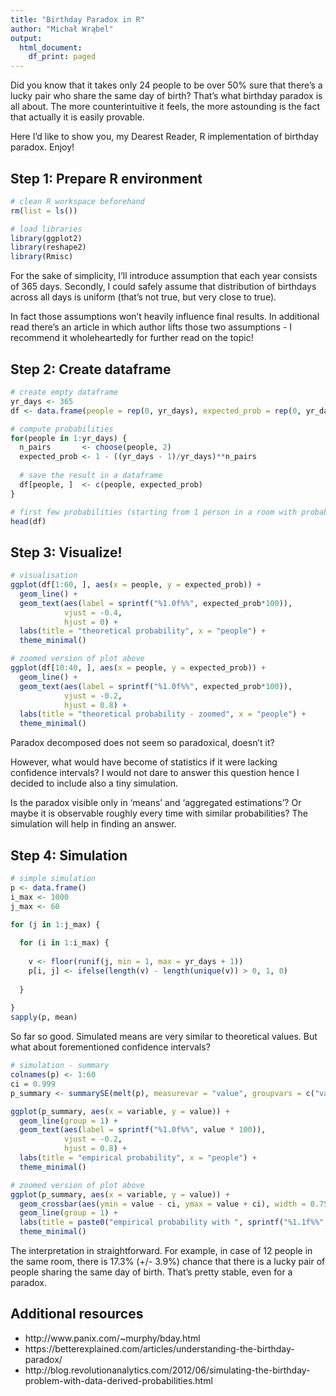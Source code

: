 ```yaml
---
title: "Birthday Paradox in R"
author: "Michał Wrąbel"
output:
  html_document:
    df_print: paged
---
```



Did you know that it takes only 24 people to be over 50% sure that there's a lucky pair who share the same day of birth? That's what birthday paradox is all about. The more counterintuitive it feels, the more astounding is the fact that actually it is easily provable.

Here I'd like to show you, my Dearest Reader, R implementation of birthday paradox. Enjoy!

## Step 1: Prepare R environment
```r
# clean R workspace beforehand
rm(list = ls())

# load libraries
library(ggplot2)
library(reshape2)
library(Rmisc)
```

For the sake of simplicity, I'll introduce assumption that each year consists of 365 days. Secondly, I could safely assume that distribution of birthdays across all days is uniform (that's not true, but very close to true).

In fact those assumptions won't heavily influence final results. In additional read there's an article in which author lifts those two assumptions - I recommend it wholeheartedly for further read on the topic!


## Step 2: Create dataframe
```r
# create empty dataframe
yr_days <- 365
df <- data.frame(people = rep(0, yr_days), expected_prob = rep(0, yr_days))

# compute probabilities
for(people in 1:yr_days) {
  n_pairs       <- choose(people, 2)
  expected_prob <- 1 - ((yr_days - 1)/yr_days)**n_pairs
  
  # save the result in a dataframe
  df[people, ]  <- c(people, expected_prob)
}

# first few probabilities (starting from 1 person in a room with probability equal 0.00)
head(df)
```

## Step 3: Visualize!
```r
# visualisation
ggplot(df[1:60, ], aes(x = people, y = expected_prob)) +
  geom_line() +
  geom_text(aes(label = sprintf("%1.0f%%", expected_prob*100)),
            vjust = -0.4,
            hjust = 0) +
  labs(title = "theoretical probability", x = "people") +
  theme_minimal()

# zoomed version of plot above
ggplot(df[10:40, ], aes(x = people, y = expected_prob)) +
  geom_line() +
  geom_text(aes(label = sprintf("%1.0f%%", expected_prob*100)),
            vjust = -0.2,
            hjust = 0.8) +
  labs(title = "theoretical probability - zoomed", x = "people") +
  theme_minimal()
```

Paradox decomposed does not seem so paradoxical, doesn't it?

However, what would have become of statistics if it were lacking confidence intervals? I would not dare to answer this question hence I decided to include also a tiny simulation. 

Is the paradox visible only in 'means' and 'aggregated estimations'? Or maybe it is observable roughly every time with similar probabilities? The simulation will help in finding an answer.


## Step 4: Simulation
```r
# simple simulation
p <- data.frame()
i_max <- 1000
j_max <- 60

for (j in 1:j_max) {
  
  for (i in 1:i_max) {
    
    v <- floor(runif(j, min = 1, max = yr_days + 1))
    p[i, j] <- ifelse(length(v) - length(unique(v)) > 0, 1, 0)
    
  }
  
}
sapply(p, mean)
```
So far so good. Simulated means are very similar to theoretical values. But what about forementioned confidence intervals?

```r
# simulation - summary
colnames(p) <- 1:60
ci = 0.999
p_summary <- summarySE(melt(p), measurevar = "value", groupvars = c("variable"), conf.interval = ci)

ggplot(p_summary, aes(x = variable, y = value)) +
  geom_line(group = 1) +
  geom_text(aes(label = sprintf("%1.0f%%", value * 100)),
            vjust = -0.2,
            hjust = 0.8) +
  labs(title = "empirical probability", x = "people") +
  theme_minimal()

# zoomed version of plot above
ggplot(p_summary, aes(x = variable, y = value)) +
  geom_crossbar(aes(ymin = value - ci, ymax = value + ci), width = 0.75, fatten = 2.5) +
  geom_line(group = 1) +
  labs(title = paste0("empirical probability with ", sprintf("%1.1f%%", ci * 100), " confidence intervals"), x = "people") +
  theme_minimal()
```

The interpretation in straightforward. For example, in case of 12 people in the same room, there is 17.3% (+/- 3.9%) chance that there is a lucky pair of people sharing the same day of birth. That's pretty stable, even for a paradox.

## Additional resources
+ http://www.panix.com/~murphy/bday.html
+ https://betterexplained.com/articles/understanding-the-birthday-paradox/
+ http://blog.revolutionanalytics.com/2012/06/simulating-the-birthday-problem-with-data-derived-probabilities.html
